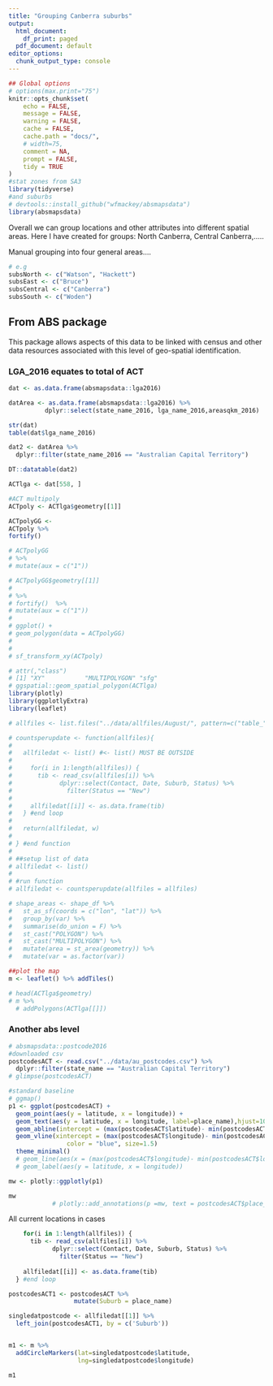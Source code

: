 ```yaml
---
title: "Grouping Canberra suburbs"
output:
  html_document:
    df_print: paged
  pdf_document: default
editor_options:
  chunk_output_type: console
---
```


```r

## Global options
# options(max.print="75")
knitr::opts_chunk$set(
	echo = FALSE,
	message = FALSE,
	warning = FALSE,
	cache = FALSE,
	cache.path = "docs/",
	# width=75,
	comment = NA,
	prompt = FALSE,
	tidy = TRUE
)
#stat zones from SA3
library(tidyverse)
#and suburbs
# devtools::install_github("wfmackey/absmapsdata")
library(absmapsdata)
```

Overall we can group locations and other attributes into different spatial areas. Here I have created for groups: North Canberra, Central Canberra,.....

Manual grouping into four general areas....

```r
# e.g
subsNorth <- c("Watson", "Hackett")
subsEast <- c("Bruce")
subsCentral <- c("Canberra")
subsSouth <- c("Woden")
```

## From ABS package

This package allows aspects of this data to be linked with census and other data resources associated with this level of geo-spatial identification.

### LGA_2016 equates to total of ACT

```r
dat <- as.data.frame(absmapsdata::lga2016)

datArea <- as.data.frame(absmapsdata::lga2016) %>%
          dplyr::select(state_name_2016, lga_name_2016,areasqkm_2016)

str(dat)
table(dat$lga_name_2016)

dat2 <- datArea %>%
  dplyr::filter(state_name_2016 == "Australian Capital Territory")

DT::datatable(dat2)

ACTlga <- dat[558, ]

#ACT multipoly
ACTpoly <- ACTlga$geometry[[1]]

ACTpolyGG <- 
ACTpoly %>%
fortify() 

# ACTpolyGG
# %>%
# mutate(aux = c("1"))

# ACTpolyGG$geometry[[1]]
# 
# %>%
# fortify()  %>%
# mutate(aux = c("1"))
# 
# ggplot() +
# geom_polygon(data = ACTpolyGG)
# 
# 
# sf_transform_xy(ACTpoly)
```

```r
# attr(,"class")
# [1] "XY"           "MULTIPOLYGON" "sfg" 
# ggspatial::geom_spatial_polygon(ACTlga)
library(plotly)
library(ggplotlyExtra)
library(leaflet)

# allfiles <- list.files("../data/allfiles/August/", pattern=c("table_", ".csv"), full.names = TRUE)

# countsperupdate <- function(allfiles){
#   
#   allfiledat <- list() #<- list() MUST BE OUTSIDE
# 
#     for(i in 1:length(allfiles)) {
#       tib <- read_csv(allfiles[i]) %>%
#             dplyr::select(Contact, Date, Suburb, Status) %>%
#               filter(Status == "New")
#       
#     allfiledat[[i]] <- as.data.frame(tib)
#   } #end loop
#   
#   return(allfiledat, w)
#   
# } #end function
# 
# ##setup list of data
# allfiledat <- list()
# 
# #run function
# allfiledat <- countsperupdate(allfiles = allfiles)

# shape_areas <- shape_df %>%
#   st_as_sf(coords = c("lon", "lat")) %>%
#   group_by(var) %>%
#   summarise(do_union = F) %>%
#   st_cast("POLYGON") %>%
#   st_cast("MULTIPOLYGON") %>%
#   mutate(area = st_area(geometry)) %>% 
#   mutate(var = as.factor(var)) 

##plot the map
m <- leaflet() %>% addTiles()

# head(ACTlga$geometry)
# m %>%
  # addPolygons(ACTlga[[]])
```
### Another abs level

```r
# absmapsdata::postcode2016
#downloaded csv
postcodesACT <- read.csv("../data/au_postcodes.csv") %>%
  dplyr::filter(state_name == "Australian Capital Territory")
# glimpse(postcodesACT)

#standard baseline
# ggmap()
p1 <- ggplot(postcodesACT) +
  geom_point(aes(y = latitude, x = longitude)) +
  geom_text(aes(y = latitude, x = longitude, label=place_name),hjust=10, vjust=10) + 
  geom_abline(intercept = (max(postcodesACT$latitude)- min(postcodesACT$latitude))/2 + min(postcodesACT$latitude), slope = 0) + 
  geom_vline(xintercept = (max(postcodesACT$longitude)- min(postcodesACT$longitude))/2 + min(postcodesACT$longitude), linetype="dotted", 
                color = "blue", size=1.5)
  theme_minimal()
  # geom_line(aes(x = (max(postcodesACT$longitude)- min(postcodesACT$longitude))/2 + min(postcodesACT$longitude), y = 0)
  # geom_label(aes(y = latitude, x = longitude))

mw <- plotly::ggplotly(p1)

mw
            # plotly::add_annotations(p =mw, text = postcodesACT$place_name)

```

All current locations in cases

```r
    for(i in 1:length(allfiles)) {
      tib <- read_csv(allfiles[i]) %>%
            dplyr::select(Contact, Date, Suburb, Status) %>%
              filter(Status == "New")
      
    allfiledat[[i]] <- as.data.frame(tib)
  } #end loop

postcodesACT1 <- postcodesACT %>%
                  mutate(Suburb = place_name)

singledatpostcode <- allfiledat[[1]] %>%
  left_join(postcodesACT1, by = c('Suburb'))


m1 <- m %>%
  addCircleMarkers(lat=singledatpostcode$latitude,
                   lng=singledatpostcode$longitude)

m1
```


